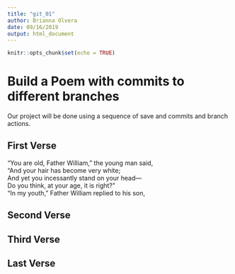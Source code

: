 ---
title: "git_01"
author: Brianna Olvera
date: 09/16/2019
output: html_document
---

```{r setup, include=FALSE}
knitr::opts_chunk$set(echo = TRUE)
```
# Build a Poem with commits to different branches
Our project will be done using a sequence of save and commits and branch actions.
<!-- Do not modify or change any text in "!--" bracketed areas such as this --- these are instructions to
you, if you change any of this the git program will notice it and compromise your git merging strategy !-->

## First Verse 
<!--Put the first five lines of a poem by Lewis Carrol in this section!-->

"You are old, Father William," the young man said,  
"And your hair has become very white;  
And yet you incessantly stand on your head—  
Do you think, at your age, it is right?"  
"In my youth," Father William replied to his son,  

## Second Verse
<!--Put the first five lines of a poem by Robert Frost here!-->

## Third Verse
<!--Put the first two verses of The Walrus and the Carpenter here!-->

## Last Verse
<!--Put a short poem of your choice 8-20 lines,here!-->
